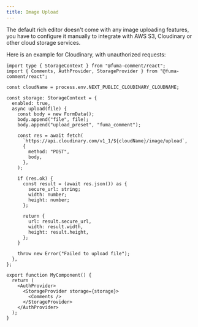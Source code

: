 ```yaml
---
title: Image Upload
---
```


The default rich editor doesn't come with any image uploading features, you have to configure it manually to integrate with AWS S3, Cloudinary or other cloud storage services.

Here is an example for Cloudinary, with unauthorized requests:

```tsx
import type { StorageContext } from "@fuma-comment/react";
import { Comments, AuthProvider, StorageProvider } from "@fuma-comment/react";

const cloudName = process.env.NEXT_PUBLIC_CLOUDINARY_CLOUDNAME;

const storage: StorageContext = {
  enabled: true,
  async upload(file) {
    const body = new FormData();
    body.append("file", file);
    body.append("upload_preset", "fuma_comment");

    const res = await fetch(
      `https://api.cloudinary.com/v1_1/${cloudName}/image/upload`,
      {
        method: "POST",
        body,
      },
    );

    if (res.ok) {
      const result = (await res.json()) as {
        secure_url: string;
        width: number;
        height: number;
      };

      return {
        url: result.secure_url,
        width: result.width,
        height: result.height,
      };
    }

    throw new Error("Failed to upload file");
  },
};

export function MyComponent() {
  return (
    <AuthProvider>
      <StorageProvider storage={storage}>
        <Comments />
      </StorageProvider>
    </AuthProvider>
  );
}
```
